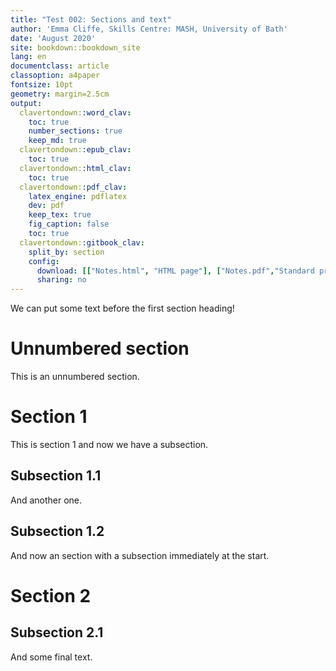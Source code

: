 ```yaml
---
title: "Test 002: Sections and text"
author: 'Emma Cliffe, Skills Centre: MASH, University of Bath'
date: 'August 2020'
site: bookdown::bookdown_site
lang: en
documentclass: article
classoption: a4paper
fontsize: 10pt
geometry: margin=2.5cm
output:
  clavertondown::word_clav:
    toc: true
    number_sections: true
    keep_md: true
  clavertondown::epub_clav:
    toc: true
  clavertondown::html_clav:
    toc: true
  clavertondown::pdf_clav:
    latex_engine: pdflatex
    dev: pdf
    keep_tex: true
    fig_caption: false
    toc: true
  clavertondown::gitbook_clav:
    split_by: section
    config:
      download: [["Notes.html", "HTML page"], ["Notes.pdf","Standard print PDF"], ["NotesClear.pdf","Clear print PDF"], ["NotesLarge.pdf","Large print PDF"], ["Notes.docx","Accessible Word document"], ["Notes.epub","Accessible EPub book" ]]
      sharing: no
---
```


We can put some text before the first section heading!

# Unnumbered section {-}

This is an unnumbered section.

# Section 1

This is section 1 and now we have a subsection.

## Subsection 1.1

And another one.

## Subsection 1.2

And now an section with a subsection immediately at the start.

# Section 2
## Subsection 2.1

And some final text.